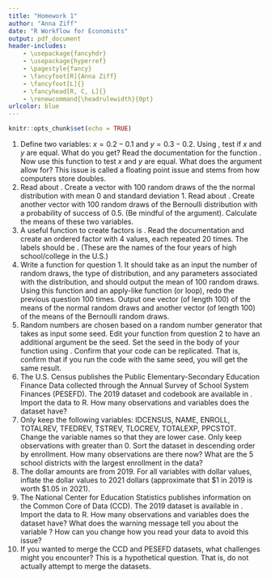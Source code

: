 ```yaml
---
title: "Homework 1"
author: "Anna Ziff"
date: "R Workflow for Economists"
output: pdf_document
header-includes:
    - \usepackage{fancyhdr}
    - \usepackage{hyperref}
    - \pagestyle{fancy}
    - \fancyfoot[R]{Anna Ziff}
    - \fancyfoot[L]{}
    - \fancyhead[R, C, L]{}
    - \renewcommand{\headrulewidth}{0pt}
urlcolor: blue
---
```


```r
knitr::opts_chunk$set(echo = TRUE)
```

1. Define two variables: $x = 0.2 - 0.1$ and $y = 0.3 - 0.2$. Using \texttt{==}, test if $x$ and $y$ are equal. What do you get? Read the documentation for the function \texttt{all.equal()}. Now use this function to test $x$ and $y$ are equal. What does the \texttt{tolerance} argument allow for? This issue is called a floating point issue and stems from how computers store doubles.
2. Read about \texttt{rnorm}. Create a vector with 100 random draws of the the normal distribution with mean 0 and standard deviation 1. Read about \texttt{rbinom}. Create another vector with 100 random draws of the Bernoulli distribution with a probability of success of 0.5. (Be mindful of the \texttt{size} argument). Calculate the means of these two variables.
3. A useful function to create factors is \texttt{gl()}. Read the documentation and create an ordered factor with 4 values, each repeated 20 times. The labels should be \texttt{"Freshman", "Sophomore", "Junior", "Senior"}. (These are the names of the four years of high school/college in the U.S.)
4. Write a function for question 1. It should take as an input the number of random draws, the type of distribution, and any parameters associated with the distribution, and should output the mean of 100 random draws. Using this function and an apply-like function (or loop), redo the previous question 100 times. Output one vector (of length 100) of the means of the normal random draws and another vector (of length 100) of the means of the Bernoulli random draws. 
5. Random numbers are chosen based on a random number generator that takes as input some seed. Edit your function from question 2 to have an additional argument be the seed. Set the seed in the body of your function using \texttt{set.seed()}. Confirm that your code can be replicated. That is, confirm that if you run the code with the same seed, you will get the same result. 
6. The U.S.\ Census publishes the Public Elementary-Secondary Education Finance Data collected through the Annual Survey of School System Finances (PESEFD). The 2019 dataset and codebook are available in \href{https://www.dropbox.com/sh/t0bes7b401y5655/AADaTjd_4hKlM9KAsMrpRNIGa?dl=0}{this Dropbox folder}. Import the data to R. How many observations and variables does the dataset have? 
7. Only keep the following variables: IDCENSUS, NAME, ENROLL, TOTALREV, TFEDREV, TSTREV, TLOCREV, TOTALEXP, PPCSTOT. Change the variable names so that they are lower case. Only keep observations with \texttt{enroll} greater than 0. Sort the dataset in descending order by enrollment. How many observations are there now? What are the 5 school districts with the largest enrollment in the data?
8. The dollar amounts are from 2019. For all variables with dollar values, inflate the dollar values to 2021 dollars (approximate that \$1 in 2019 is worth \$1.05 in 2021). 
9. The National Center for Education Statistics publishes information on the Common Core of Data (CCD). The 2019 dataset is available in \href{https://www.dropbox.com/sh/t0bes7b401y5655/AADaTjd_4hKlM9KAsMrpRNIGa?dl=0}{this Dropbox folder}. Import the data to R. How many observations and variables does the dataset have? What does the warning message tell you about the variable \texttt{UNION}? How can you change how you read your data to avoid this issue?
10. If you wanted to merge the CCD and PESEFD datasets, what challenges might you encounter? This is a hypothetical question. That is, do not actually attempt to merge the datasets.

